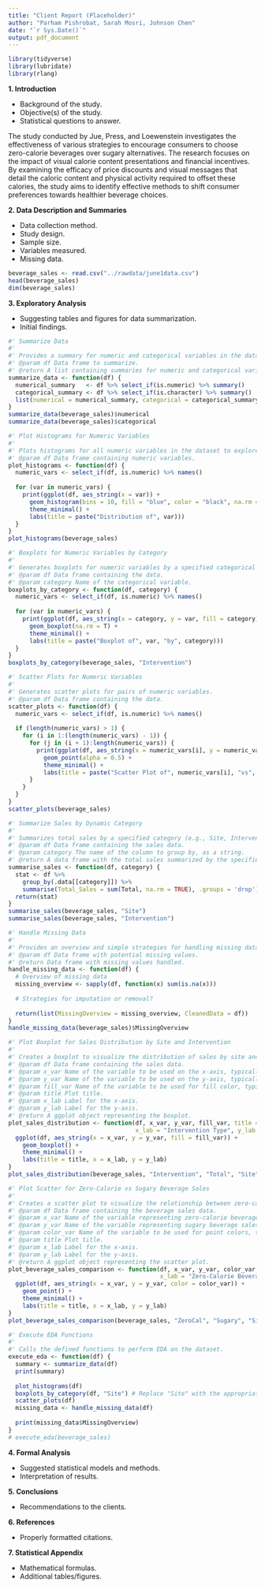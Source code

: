 ```yaml
---
title: "Client Report (Placeholder)"
author: "Parham Pishrobat, Sarah Mosri, Johnson Chen"
date: "`r Sys.Date()`"
output: pdf_document
---
```


```r
library(tidyverse)
library(lubridate)
library(rlang)
```


**1. Introduction**
   
   - Background of the study.
   - Objective(s) of the study.
   - Statistical questions to answer.

The study conducted by Jue, Press, and Loewenstein investigates the effectiveness of various strategies to encourage consumers to choose zero-calorie beverages over sugary alternatives. The research focuses on the impact of visual calorie content presentations and financial incentives. By examining the efficacy of price discounts and visual messages that detail the caloric content and physical activity required to offset these calories, the study aims to identify effective methods to shift consumer preferences towards healthier beverage choices.

**2. Data Description and Summaries**
   
   - Data collection method.
   - Study design.
   - Sample size.
   - Variables measured.
   - Missing data.
   
```r
beverage_sales <- read.csv("../rawdata/june1data.csv")
head(beverage_sales)
dim(beverage_sales)
```


**3. Exploratory Analysis**
   
   - Suggesting tables and figures for data summarization.
   - Initial findings.
   
```r
#' Summarize Data
#'
#' Provides a summary for numeric and categorical variables in the dataset.
#' @param df Data frame to summarize.
#' @return A list containing summaries for numeric and categorical variables.
summarize_data <- function(df) {
  numerical_summary   <- df %>% select_if(is.numeric) %>% summary()
  categorical_summary <- df %>% select_if(is.character) %>% summary()
  list(numerical = numerical_summary, categorical = categorical_summary)
}
summarize_data(beverage_sales)$numerical
summarize_data(beverage_sales)$categorical
```


```r
#' Plot Histograms for Numeric Variables
#'
#' Plots histograms for all numeric variables in the dataset to explore distributions.
#' @param df Data frame containing numeric variables.
plot_histograms <- function(df) {
  numeric_vars <- select_if(df, is.numeric) %>% names()
  
  for (var in numeric_vars) {
    print(ggplot(df, aes_string(x = var)) + 
      geom_histogram(bins = 10, fill = "blue", color = "black", na.rm = T) + 
      theme_minimal() + 
      labs(title = paste("Distribution of", var)))
  }
}
plot_histograms(beverage_sales)
```


```r
#' Boxplots for Numeric Variables by Category
#'
#' Generates boxplots for numeric variables by a specified categorical variable.
#' @param df Data frame containing the data.
#' @param category Name of the categorical variable.
boxplots_by_category <- function(df, category) {
  numeric_vars <- select_if(df, is.numeric) %>% names()
  
  for (var in numeric_vars) {
    print(ggplot(df, aes_string(x = category, y = var, fill = category)) + 
      geom_boxplot(na.rm = T) + 
      theme_minimal() + 
      labs(title = paste("Boxplot of", var, "by", category)))
  }
}
boxplots_by_category(beverage_sales, "Intervention")
```


```r
#' Scatter Plots for Numeric Variables
#'
#' Generates scatter plots for pairs of numeric variables.
#' @param df Data frame containing the data.
scatter_plots <- function(df) {
  numeric_vars <- select_if(df, is.numeric) %>% names()
  
  if (length(numeric_vars) > 1) {
    for (i in 1:(length(numeric_vars) - 1)) {
      for (j in (i + 1):length(numeric_vars)) {
        print(ggplot(df, aes_string(x = numeric_vars[i], y = numeric_vars[j])) +
          geom_point(alpha = 0.5) +
          theme_minimal() +
          labs(title = paste("Scatter Plot of", numeric_vars[i], "vs", numeric_vars[j])))
      }
    }
  }
}
scatter_plots(beverage_sales)
```

```r
#' Summarize Sales by Dynamic Category
#'
#' Summarizes total sales by a specified category (e.g., Site, Intervention).
#' @param df Data frame containing the sales data.
#' @param category The name of the column to group by, as a string.
#' @return A data frame with the total sales summarized by the specified category.
summarise_sales <- function(df, category) {
  stat <- df %>%
    group_by(.data[[category]]) %>%
    summarise(Total_Sales = sum(Total, na.rm = TRUE), .groups = 'drop')
  return(stat)
}
summarise_sales(beverage_sales, "Site")
summarise_sales(beverage_sales, "Intervention")
```


```r
#' Handle Missing Data 
#'
#' Provides an overview and simple strategies for handling missing data.
#' @param df Data frame with potential missing values.
#' @return Data frame with missing values handled.
handle_missing_data <- function(df) {
  # Overview of missing data
  missing_overview <- sapply(df, function(x) sum(is.na(x)))
  
  # Strategies for imputation or removal?
  
  return(list(MissingOverview = missing_overview, CleanedData = df))
}
handle_missing_data(beverage_sales)$MissingOverview
```


```r
#' Plot Boxplot for Sales Distribution by Site and Intervention
#'
#' Creates a boxplot to visualize the distribution of sales by site and intervention.
#' @param df Data frame containing the sales data.
#' @param x_var Name of the variable to be used on the x-axis, typically interventions.
#' @param y_var Name of the variable to be used on the y-axis, typically total sales.
#' @param fill_var Name of the variable to be used for fill color, typically site.
#' @param title Plot title.
#' @param x_lab Label for the x-axis.
#' @param y_lab Label for the y-axis.
#' @return A ggplot object representing the boxplot.
plot_sales_distribution <- function(df, x_var, y_var, fill_var, title = "Sales Distribution by Site and Intervention",
                                    x_lab = "Intervention Type", y_lab = "Sales") {
  ggplot(df, aes_string(x = x_var, y = y_var, fill = fill_var)) +
    geom_boxplot() +
    theme_minimal() +
    labs(title = title, x = x_lab, y = y_lab)
}
plot_sales_distribution(beverage_sales, "Intervention", "Total", "Site")
```


```r
#' Plot Scatter for Zero-Calorie vs Sugary Beverage Sales
#'
#' Creates a scatter plot to visualize the relationship between zero-calorie and sugary beverage sales, colored by site.
#' @param df Data frame containing the beverage sales data.
#' @param x_var Name of the variable representing zero-calorie beverage sales.
#' @param y_var Name of the variable representing sugary beverage sales.
#' @param color_var Name of the variable to be used for point colors, typically site.
#' @param title Plot title.
#' @param x_lab Label for the x-axis.
#' @param y_lab Label for the y-axis.
#' @return A ggplot object representing the scatter plot.
plot_beverage_sales_comparison <- function(df, x_var, y_var, color_var, title = "Comparison of Zero-Calorie and Sugary Beverage Sales",
                                           x_lab = "Zero-Calorie Beverage Sales", y_lab = "Sugary Beverage Sales") {
  ggplot(df, aes_string(x = x_var, y = y_var, color = color_var)) +
    geom_point() +
    theme_minimal() +
    labs(title = title, x = x_lab, y = y_lab)
}
plot_beverage_sales_comparison(beverage_sales, "ZeroCal", "Sugary", "Site")
```

```r
#' Execute EDA Functions
#'
#' Calls the defined functions to perform EDA on the dataset.
execute_eda <- function(df) {
  summary <- summarize_data(df)
  print(summary)
  
  plot_histograms(df)
  boxplots_by_category(df, "Site") # Replace "Site" with the appropriate categorical variable if different
  scatter_plots(df)
  missing_data <- handle_missing_data(df)
  
  print(missing_data$MissingOverview)
}
# execute_eda(beverage_sales)
```




**4. Formal Analysis**
   
   - Suggested statistical models and methods.
   - Interpretation of results.

**5. Conclusions**
   
   - Recommendations to the clients.

**6. References**
   
   - Properly formatted citations.

**7. Statistical Appendix**
   
   - Mathematical formulas.
   - Additional tables/figures.






